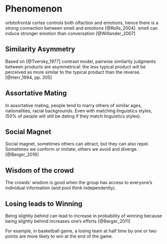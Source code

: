 # Phenomenon

orbitofrontal cortex controls both olfaction and emotions, hence there is a strong connection between smell and emotions [@Rolls_2004].
smell can induce stronger emotion than conversation [@Willander_2007]



## Similarity Asymmetry 
Based on [@Tversky_1977] contrast model, pairwise similarity judgments between products are asymmetrical: the less typical product will be perceived as more similar to the typical product than the reverse. [@Herr_1994, pp. 305]


## Assortative Mating
In assortative mating, people tend to marry others of similar ages, nationalities, racial backgrounds. Even with matching linguistics styles, (50% of people will still be dating if they match linguistics styles). 

## Social Magnet
Social magnet, sometimes others can attract, but they can also repel. Sometimes we conform or imitate; others we avoid and diverge. [@Berger_2016]

## Wisdom of the crowd

The crowds’ wisdom is good when the group has access to everyone’s individual information (and pool think independently). 

## Losing leads to Winning

Being slightly behind can lead to increase in probability of winning because being slightly behind increases one's efforts [@Berger_2011]  

For example, in basketball game, a losing team at half time by one or two points are more likely to win at the end of the game. 
